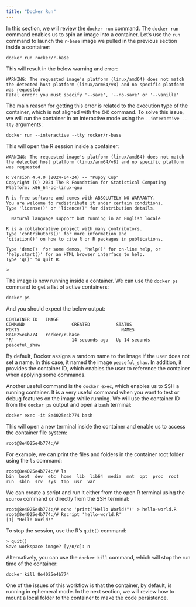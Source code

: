 ```yaml
---
title: "Docker Run"
---
```


In this section, we will review the `docker run` command. The `docker run` command enables us to spin an image into a container. Let's use the `run` command to launch the `r-base` image we pulled in the previous section inside a container:

``` shell
docker run rocker/r-base
```

This will result in the below warning and error:

``` shell
WARNING: The requested image's platform (linux/amd64) does not match the detected host platform (linux/arm64/v8) and no specific platform was requested
Fatal error: you must specify '--save', '--no-save' or '--vanilla'
```
The main reason for getting this error is related to the execution type of the container, which is not aligned with the `CMD` command. To solve this issue, we will run the container in an interactive mode using the `--interactive --tty` arguments:


```shell
docker run --interactive --tty rocker/r-base
```

This will open the R session inside a container:

```shell
WARNING: The requested image's platform (linux/amd64) does not match the detected host platform (linux/arm64/v8) and no specific platform was requested

R version 4.4.0 (2024-04-24) -- "Puppy Cup"
Copyright (C) 2024 The R Foundation for Statistical Computing
Platform: x86_64-pc-linux-gnu

R is free software and comes with ABSOLUTELY NO WARRANTY.
You are welcome to redistribute it under certain conditions.
Type 'license()' or 'licence()' for distribution details.

  Natural language support but running in an English locale

R is a collaborative project with many contributors.
Type 'contributors()' for more information and
'citation()' on how to cite R or R packages in publications.

Type 'demo()' for some demos, 'help()' for on-line help, or
'help.start()' for an HTML browser interface to help.
Type 'q()' to quit R.

>
```

The image is now running inside a container. We can use the `docker ps` command to get a list of active containers:

```shell
docker ps
```

And you should expect the below output:

``` shell
CONTAINER ID   IMAGE                                                                           COMMAND                  CREATED          STATUS                  PORTS                                       NAMES
8e4025e4b774   rocker/r-base                                                                   "R"                      14 seconds ago   Up 14 seconds                                                       peaceful_shaw

```

By default, Docker assigns a random name to the image if the user does not set a name. In this case, it named the image `peaceful_shaw`. In addition, it provides the container ID, which enables the user to reference the container when applying some commands.

Another useful command is the `docker exec`, which enables us to SSH a running container. It is a very useful command when you want to test or debug features on the image while running. We will use the container ID from the `docker ps` output and open a `bash` terminal:

``` shell
docker exec -it 8e4025e4b774 bash   
```
This will open a new terminal inside the container and enable us to access the container file system:

``` shell
root@8e4025e4b774:/#
```

For example, we can print the files and folders in the container root folder using the `ls` command:

```shell
root@8e4025e4b774:/# ls
bin  boot  dev	etc  home  lib	lib64  media  mnt  opt	proc  root  run  sbin  srv  sys  tmp  usr  var
```

We can create a script and run it either from the open R terminal using the `source` command or directly from the SSH terminal:

``` shell
root@8e4025e4b774:/# echo 'print("Hello World!")' > hello-world.R
root@8e4025e4b774:/# Rscript 'hello-world.R'
[1] "Hello World!"
```

To stop the session, use the R's `quit()` command:

```shell
> quit()
Save workspace image? [y/n/c]: n
```

Alternatively, you can use the `docker kill` command, which will stop the run time of the container:

```shell
docker kill 8e4025e4b774
```


One of the issues of this workflow is that the container, by default, is running in ephemeral mode. In the next section, we will review how to mount a local folder to the container to make the code persistence.


